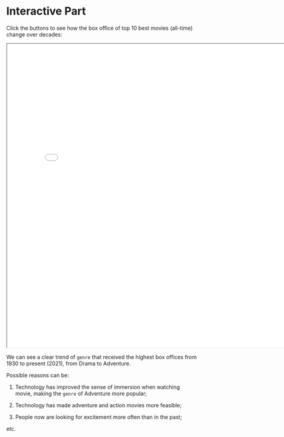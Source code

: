 # Interactive Part

Click the buttons to see how the box office of top 10 best movies (all-time) change over decades:

<iframe src="InteractivePart.html" width="800" height="800"></iframe>

We can see a clear trend of `genre` that received the highest box offices from 1930 to present (2021), from Drama to Adventure.

Possible reasons can be:

1. Technology has improved the sense of immersion when watching movie, making the `genre` of Adventure more popular;

2. Technology has made adventure and action movies more feasible;

3. People now are looking for excitement more often than in the past;

etc.